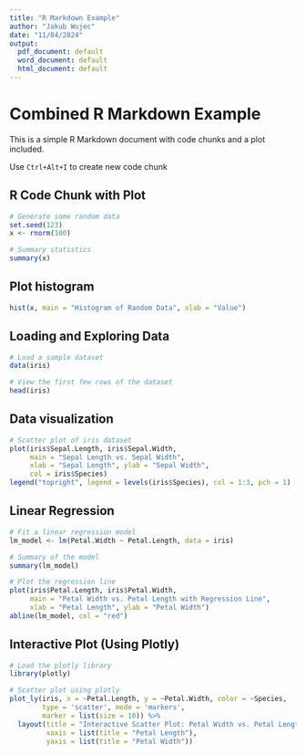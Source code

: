 ```yaml
---
title: "R Markdown Example"
author: "Jakub Wujec"
date: "11/04/2024"
output:
  pdf_document: default
  word_document: default
  html_document: default
---
```


# Combined R Markdown Example

This is a simple R Markdown document with code chunks and a plot included.

Use `Ctrl+Alt+I` to create new code chunk

## R Code Chunk with Plot

```r
# Generate some random data
set.seed(123)
x <- rnorm(100)

# Summary statistics
summary(x)

```

## Plot histogram

```r
hist(x, main = "Histogram of Random Data", xlab = "Value")
```

## Loading and Exploring Data
```r
# Load a sample dataset
data(iris)

# View the first few rows of the dataset
head(iris)
```

## Data visualization

```r
# Scatter plot of iris dataset
plot(iris$Sepal.Length, iris$Sepal.Width, 
     main = "Sepal Length vs. Sepal Width",
     xlab = "Sepal Length", ylab = "Sepal Width", 
     col = iris$Species)
legend("topright", legend = levels(iris$Species), col = 1:3, pch = 1)
```

## Linear Regression

```r
# Fit a linear regression model
lm_model <- lm(Petal.Width ~ Petal.Length, data = iris)

# Summary of the model
summary(lm_model)

# Plot the regression line
plot(iris$Petal.Length, iris$Petal.Width, 
     main = "Petal Width vs. Petal Length with Regression Line",
     xlab = "Petal Length", ylab = "Petal Width")
abline(lm_model, col = "red")
```

## Interactive Plot (Using Plotly)

```r
# Load the plotly library
library(plotly)

# Scatter plot using plotly
plot_ly(iris, x = ~Petal.Length, y = ~Petal.Width, color = ~Species,
        type = 'scatter', mode = 'markers', 
        marker = list(size = 10)) %>%
  layout(title = "Interactive Scatter Plot: Petal Width vs. Petal Length",
         xaxis = list(title = "Petal Length"),
         yaxis = list(title = "Petal Width"))
```

